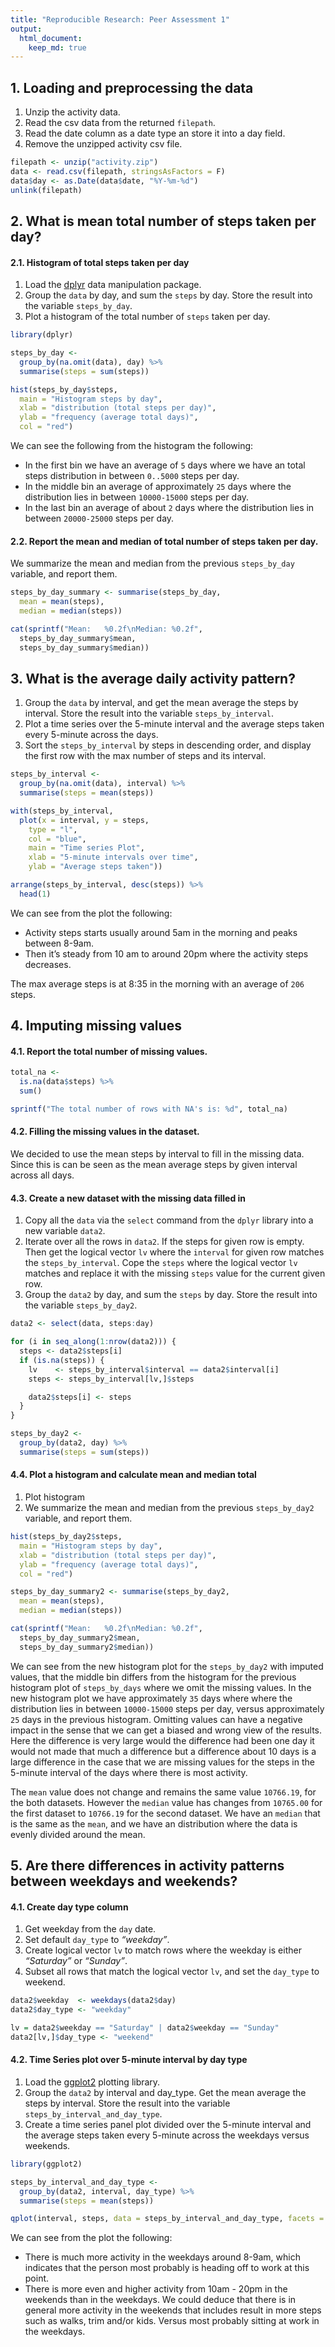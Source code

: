 ```yaml
---
title: "Reproducible Research: Peer Assessment 1"
output:
  html_document:
    keep_md: true
---
```



## 1\. Loading and preprocessing the data

1. Unzip the activity data.
2. Read the csv data from the returned `filepath`.
3. Read the date column as a date type an store it into a day field.
4. Remove the unzipped activity csv file.

```r
filepath <- unzip("activity.zip")
data <- read.csv(filepath, stringsAsFactors = F)
data$day <- as.Date(data$date, "%Y-%m-%d")
unlink(filepath)
```

## 2\. What is mean total number of steps taken per day?

#### 2\.1\. Histogram of total steps taken per day

1. Load the [dplyr](https://cran.r-project.org/web/packages/dplyr/index.html) data manipulation package.
2. Group the `data` by day, and sum the `steps` by day. Store the result into the variable `steps_by_day`.
3. Plot a histogram of the total number of `steps` taken per day.

```r
library(dplyr)

steps_by_day <-
  group_by(na.omit(data), day) %>%
  summarise(steps = sum(steps))

hist(steps_by_day$steps,
  main = "Histogram steps by day",
  xlab = "distribution (total steps per day)",
  ylab = "frequency (average total days)",
  col = "red")
```

We can see the following from the histogram the following:

- In the first bin we have an average of `5` days where we have an total steps distribution in between `0..5000` steps per day.
- In the middle bin an average of approximately `25` days where the distribution lies in between `10000-15000` steps per day.
- In the last bin an average of about `2` days where the distribution lies in between `20000-25000` steps per day.

#### 2\.2\. Report the mean and median of total number of steps taken per day.

We summarize the mean and median from the previous `steps_by_day` variable,
and report them.

```r
steps_by_day_summary <- summarise(steps_by_day,
  mean = mean(steps),
  median = median(steps))

cat(sprintf("Mean:   %0.2f\nMedian: %0.2f",
  steps_by_day_summary$mean,
  steps_by_day_summary$median))
```


## 3\. What is the average daily activity pattern?

1. Group the `data` by interval, and get the mean average the steps by interval. Store the result into the variable `steps_by_interval`.
2. Plot a time series over the 5-minute interval and the average steps taken every 5-minute across the days.
3. Sort the `steps_by_interval` by steps in descending order, and display the first row with the max number of steps and its interval.

```r
steps_by_interval <-
  group_by(na.omit(data), interval) %>%
  summarise(steps = mean(steps))

with(steps_by_interval,
  plot(x = interval, y = steps,
    type = "l",
    col = "blue",
    main = "Time series Plot",
    xlab = "5-minute intervals over time",
    ylab = "Average steps taken"))

arrange(steps_by_interval, desc(steps)) %>%
  head(1)
```

We can see from the plot the following:

- Activity steps starts usually around 5am in the morning and peaks between 8-9am.
- Then it's steady from 10 am to around 20pm where the activity steps decreases.

The max average steps is at 8:35 in the morning with an average of `206` steps.

## 4\. Imputing missing values

#### 4\.1\. Report the total number of missing values.

```r
total_na <-
  is.na(data$steps) %>%
  sum()

sprintf("The total number of rows with NA's is: %d", total_na)
```

#### 4\.2\. Filling the missing values in the dataset.

We decided to use the mean steps by interval to fill in the missing data.
Since this is can be seen as the mean average steps by given interval across all days.


#### 4\.3\. Create a new dataset with the missing data filled in

1. Copy all the `data` via the `select` command from the `dplyr` library into a new variable `data2`.
2. Iterate over all the rows in `data2`. If the steps for given row is empty. Then get the logical vector `lv` where the `interval` for given row matches the `steps_by_interval`. Cope the `steps` where the logical vector `lv` matches and replace it with the missing `steps` value for the current given row.
3. Group the `data2` by day, and sum the `steps` by day. Store the result into the variable `steps_by_day2`.

```r
data2 <- select(data, steps:day)

for (i in seq_along(1:nrow(data2))) {
  steps <- data2$steps[i]
  if (is.na(steps)) {
    lv    <- steps_by_interval$interval == data2$interval[i]
    steps <- steps_by_interval[lv,]$steps

    data2$steps[i] <- steps
  }
}

steps_by_day2 <-
  group_by(data2, day) %>%
  summarise(steps = sum(steps))
```

#### 4\.4\. Plot a histogram and calculate mean and median total

1. Plot histogram
2. We summarize the mean and median from the previous `steps_by_day2` variable,
and report them.

```r
hist(steps_by_day2$steps,
  main = "Histogram steps by day",
  xlab = "distribution (total steps per day)",
  ylab = "frequency (average total days)",
  col = "red")

steps_by_day_summary2 <- summarise(steps_by_day2,
  mean = mean(steps),
  median = median(steps))

cat(sprintf("Mean:   %0.2f\nMedian: %0.2f",
  steps_by_day_summary2$mean,
  steps_by_day_summary2$median))
```

We can see from the new histogram plot for the `steps_by_day2` with imputed values, that the middle bin differs from the histogram for the previous histogram plot of `steps_by_days` where we omit the missing values. In the new histogram plot we have approximately `35` days where where the distribution lies in between `10000-15000` steps per day, versus approximately `25` days in the previous histogram. Omitting values can have a negative impact in the sense that we can get a biased and wrong view of the results. Here the difference is very large would the difference had been one day it would not made that much a difference but a difference about 10 days is a large difference in the case that we are missing values for the steps in the 5-minute interval of the days where there is most activity.


The `mean` value does not change and remains the same value `10766.19`, for the both datasets. However the `median` value has changes from `10765.00` for the first dataset to `10766.19` for the second dataset. We have an `median` that is the same as the `mean`, and we have an distribution where the data is evenly divided around the mean.


## 5\. Are there differences in activity patterns between weekdays and weekends?

#### 4\.1\. Create day type column

1. Get weekday from the `day` date.
2. Set default `day_type` to *"weekday"*.
3. Create logical vector `lv` to match rows where the weekday is either *"Saturday"* or *"Sunday"*.
4. Subset all rows that match the logical vector `lv`, and set the `day_type` to weekend.

```r
data2$weekday  <- weekdays(data2$day)
data2$day_type <- "weekday"

lv = data2$weekday == "Saturday" | data2$weekday == "Sunday"
data2[lv,]$day_type <- "weekend"
```

#### 4\.2\. Time Series plot over 5-minute interval by day type

1. Load the [ggplot2](http://ggplot2.org) plotting library.
2. Group the `data2` by interval and day_type. Get the mean average the steps by interval. Store the result into the variable `steps_by_interval_and_day_type`.
3. Create a time series panel plot divided over the 5-minute interval and the average steps taken every 5-minute across the weekdays versus weekends.

```r
library(ggplot2)

steps_by_interval_and_day_type <-
  group_by(data2, interval, day_type) %>%
  summarise(steps = mean(steps))

qplot(interval, steps, data = steps_by_interval_and_day_type, facets = . ~ day_type, color = day_type, geom = c("line"), method = "lm")
```

We can see from the plot the following:

- There is much more activity in the weekdays around 8-9am, which indicates that the person most probably is heading off to work at this point.
- There is more even and higher activity from  10am - 20pm in the weekends than in the weekdays. We could deduce that there is in general more activity in the weekends that  includes result in more steps such as walks, trim and/or kids. Versus most probably sitting at work in the weekdays.
